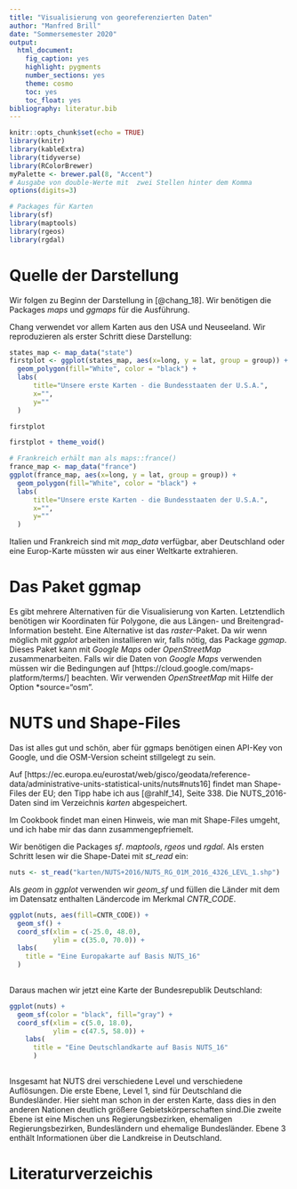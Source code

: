 ```yaml
---
title: "Visualisierung von georeferenzierten Daten"
author: "Manfred Brill"
date: "Sommersemester 2020"
output: 
  html_document: 
    fig_caption: yes
    highlight: pygments
    number_sections: yes
    theme: cosmo
    toc: yes
    toc_float: yes
bibliography: literatur.bib    
---
```



```r
knitr::opts_chunk$set(echo = TRUE)
library(knitr)
library(kableExtra)
library(tidyverse)
library(RColorBrewer)
myPalette <- brewer.pal(8, "Accent")
# Ausgabe von double-Werte mit  zwei Stellen hinter dem Komma
options(digits=3)

# Packages für Karten
library(sf)
library(maptools)
library(rgeos)
library(rgdal)
```

# Quelle der Darstellung
Wir folgen zu Beginn der Darstellung in [@chang_18]. Wir benötigen die Packages *maps* und *ggmaps* für die Ausführung.

Chang verwendet vor allem Karten aus den USA und Neuseeland. Wir reproduzieren
als erster Schritt diese Darstellung:

```r
states_map <- map_data("state")
firstplot <- ggplot(states_map, aes(x=long, y = lat, group = group)) +
  geom_polygon(fill="White", color = "black") +
  labs(
      title="Unsere erste Karten - die Bundesstaaten der U.S.A.", 
      x="", 
      y=""
  ) 

firstplot

firstplot + theme_void()

# Frankreich erhält man als maps::france()
france_map <- map_data("france")
ggplot(france_map, aes(x=long, y = lat, group = group)) +
  geom_polygon(fill="White", color = "black") +
  labs(
      title="Unsere erste Karten - die Bundesstaaten der U.S.A.", 
      x="", 
      y=""
  ) 
```

Italien und Frankreich sind mit *map_data* verfügbar, aber Deutschland oder eine
Europ-Karte müssten wir aus einer Weltkarte extrahieren.

# Das Paket ggmap
Es gibt mehrere Alternativen für die Visualisierung von Karten. Letztendlich benötigen wir Koordinaten für Polygone, die aus Längen- und Breitengrad-Information besteht.
Eine Alternative ist das *raster*-Paket. Da wir wenn möglich mit *ggplot* arbeiten
installieren wir, falls nötig, das Package *ggmap*. Dieses Paket
kann mit *Google Maps* oder *OpenStreetMap* zusammenarbeiten.
Falls wir die Daten von *Google Maps* verwenden müssen wir
die Bedingungen auf [https://cloud.google.com/maps-platform/terms/] beachten.
Wir verwenden *OpenStreetMap* mit Hilfe der Option *source="osm".

# NUTS und Shape-Files
Das ist alles gut und schön, aber für ggmaps benötigen einen API-Key von Google, und die OSM-Version scheint stillgelegt zu sein.

Auf [https://ec.europa.eu/eurostat/web/gisco/geodata/reference-data/administrative-units-statistical-units/nuts#nuts16] findet man Shape-Files der
EU; den Tipp habe ich aus [@rahlf_14], Seite 338. Die NUTS_2016-Daten sind im Verzeichnis *karten* abgespeichert.

Im Cookbook findet man einen Hinweis, wie man mit Shape-Files
umgeht, und ich habe mir das dann zusammengepfriemelt.

Wir benötigen die Packages *sf*. *maptools*, *rgeos* und *rgdal*. 
Als ersten Schritt lesen wir die Shape-Datei mit *st_read* ein:

```r
nuts <- st_read("karten/NUTS+2016/NUTS_RG_01M_2016_4326_LEVL_1.shp")
```
Als *geom* in *ggplot* verwenden wir *geom_sf* und füllen die
Länder mit dem im Datensatz enthalten Ländercode im Merkmal
*CNTR_CODE*.

```r
ggplot(nuts, aes(fill=CNTR_CODE)) + 
  geom_sf() + 
  coord_sf(xlim = c(-25.0, 48.0),
           ylim = c(35.0, 70.0)) + 
  labs(
    title = "Eine Europakarte auf Basis NUTS_16"
  )
          
```

Daraus machen wir jetzt eine Karte der Bundesrepublik Deutschland:

```r
ggplot(nuts) + 
  geom_sf(color = "black", fill="gray") + 
  coord_sf(xlim = c(5.0, 18.0),
           ylim = c(47.5, 58.0)) +
    labs(
      title = "Eine Deutschlandkarte auf Basis NUTS_16"
      )
          
```

Insgesamt hat NUTS drei verschiedene Level und verschiedene
Auflösungen. Die erste Ebene, Level 1, sind für Deutschland
die Bundesländer. Hier sieht man schon in der ersten Karte,
dass dies in den anderen Nationen deutlich größere
Gebietskörperschaften sind.Die zweite Ebene ist
eine Mischen uns Regierungsbezirken, ehemaligen Regierungsbezirken,
Bundesländern und ehemalige Bundesländer. Ebene 3 
enthält Informationen über die Landkreise in Deutschland.

# Literaturverzeichis
